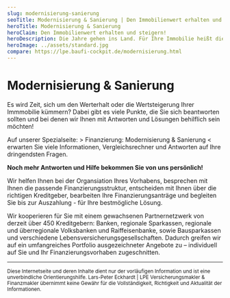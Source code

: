 ```yaml
---
slug: modernisierung-sanierung
seoTitle: Modernisierung & Sanierung | Den Immobilienwert erhalten und steigern!
heroTitle: Modernisierung & Sanierung
heroClaim: Den Immobilienwert erhalten und steigern!
heroDescription: Die Jahre gehen ins Land. Für Ihre Immobilie heißt dies, dass früher oder später Renovierungen, Modernisierungen, möglicherweise Sanierungen oder Umbauten fällig sind. Auch Trends, neue Lebensumstände und Ihre Ansprüche ändern sich. Zur Erhaltung und Steigerung des Wertes und Komforts ist es wichtig, dass diese Arbeiten nicht zu lange aufgeschoben werden.
heroImage: ../assets/standard.jpg
compare: https://lpe.baufi-cockpit.de/modernisierung.html
---
```


<ProvenExpert />

# Modernisierung & Sanierung

Es wird Zeit, sich um den Werterhalt oder die Wertsteigerung Ihrer Immmobilie kümmern?
Dabei gibt es viele Punkte, die Sie sich beantworten sollten und bei denen wir Ihnen mit Antworten und Lösungen behilflich sein möchten!

Auf unserer Spezialseite: <Link to="https://lpe.baufi-cockpit.de/modernisierung.html">> Finanzierung: Modernisierung & Sanierung <</Link> erwarten Sie viele Informationen, Vergleichsrechner und Antworten auf Ihre dringendsten Fragen.

**Noch mehr Antworten und Hilfe bekommen Sie von uns persönlich!** 

Wir helfen Ihnen bei der Organsiation Ihres Vorhabens, besprechen mit Ihnen die passende Finanzierungsstruktur, entscheiden mit Ihnen über die richtigen Kreditgeber, bearbeiten Ihre Finanzierungsanträge und begleiten Sie bis zur Auszahlung - für Ihre bestmögliche Lösung.










<ContactAndCompareBox />
<AwardBox />
<ProvenExpert />

Wir kooperieren für Sie mit einem gewachsenen Partnernetzwerk von derzeit über 450 Kreditgebern: Banken, regionale Sparkassen, regionale und überregionale Volksbanken und Raiffeisenbanke, sowie Bausparkassen und verschiedene Lebensversicherungsgesellschaften. Dadurch greifen wir auf ein umfangreiches Portfolio ausgezeichneter Angebote zu – individuell auf Sie und Ihr Finanzierungsvorhaben zugeschnitten.

<InsurancesBox title='Auszug: Kreditgeber'/>

---

<small>Diese Internetseite und deren Inhalte dient nur der vorläufigen Information und ist eine unverbindliche Orientierungshilfe. Lars-Peter Eckhardt | LPE Versicherungsmakler & Finanzmakler übernimmt keine Gewähr für die Vollständigkeit,
Richtigkeit und Aktualität der Informationen.</small>